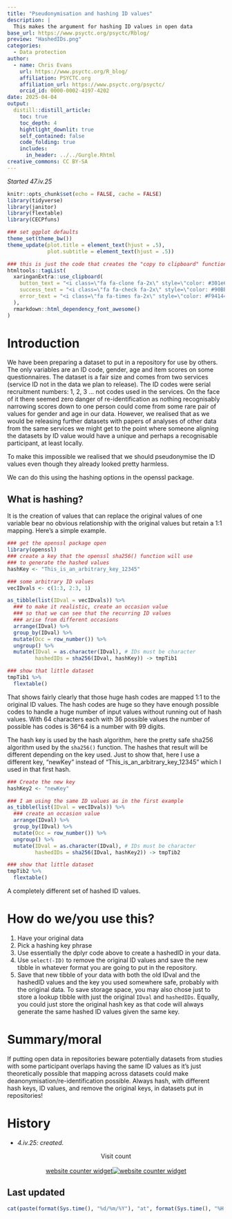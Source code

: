 ```yaml
---
title: "Pseudonymisation and hashing ID values"
description: |
  This makes the argument for hashing ID values in open data
base_url: https://www.psyctc.org/psyctc/Rblog/
preview: "HashedIDs.png"
categories:
  - Data protection
author:
  - name: Chris Evans
    url: https://www.psyctc.org/R_blog/
    affiliation: PSYCTC.org
    affiliation_url: https://www.psyctc.org/psyctc/
    orcid_id: 0000-0002-4197-4202
date: 2025-04-04
output:
  distill::distill_article:
    toc: true
    toc_depth: 4
    hightlight_downlit: true
    self_contained: false
    code_folding: true
    includes: 
      in_header: ../../Gurgle.Rhtml
creative_commons: CC BY-SA   
---
```


*Started 47.iv.25*

```r
knitr::opts_chunk$set(echo = FALSE, cache = FALSE)
library(tidyverse)
library(janitor)
library(flextable)
library(CECPfuns)

### set ggplot defaults
theme_set(theme_bw())
theme_update(plot.title = element_text(hjust = .5),
             plot.subtitle = element_text(hjust = .5))
```
```r
### this is just the code that creates the "copy to clipboard" function in the code blocks
htmltools::tagList(
  xaringanExtra::use_clipboard(
    button_text = "<i class=\"fa fa-clone fa-2x\" style=\"color: #301e64\"></i>",
    success_text = "<i class=\"fa fa-check fa-2x\" style=\"color: #90BE6D\"></i>",
    error_text = "<i class=\"fa fa-times fa-2x\" style=\"color: #F94144\"></i>"
  ),
  rmarkdown::html_dependency_font_awesome()
)
```

# Introduction

We have been preparing a dataset to put in a repository for use by others. The only variables are an ID code, gender, age and item scores on some questionnaires.  The dataset is a fair size and comes from two services (service ID not in the data we plan to release).  The ID codes were serial recruitment numbers: 1, 2, 3 ... not codes used in the services.  On the face of it there seemed zero danger of re-identification as nothing recognisably narrowing scores down to one person could come from some rare pair of values for gender and age in our data.  However, we realised that as we would be releasing further datasets with papers of analyses of other data from the same services we might get to the point where someone aligning the datasets by ID value would have a unique and perhaps a recognisable participant, at least locally.

To make this impossible we realised that we should pseudonymise the ID values even though they already looked pretty harmless.

We can do this using the hashing options in the openssl package.

## What is hashing?

It is the creation of values that can replace the original values of one variable bear no obvious relationship with the original values but retain a 1:1 mapping.  Here's a simple example.

```r
### get the openssl package open
library(openssl)
### create a key that the openssl sha256() function will use
### to generate the hashed values
hashKey <- "This_is_an_arbitrary_key_12345"

### some arbitrary ID values
vecIDvals <- c(1:3, 2:3, 1)

as_tibble(list(IDval = vecIDvals)) %>%
  ### to make it realistic, create an occasion value 
  ### so that we can see that the recurring ID values
  ### arise from different occasions
  arrange(IDval) %>%
  group_by(IDval) %>%
  mutate(Occ = row_number()) %>% 
  ungroup() %>%
  mutate(IDval = as.character(IDval), # IDs must be character
         hashedIDs = sha256(IDval, hashKey)) -> tmpTib1

### show that little dataset
tmpTib1 %>%
  flextable()
```

That shows fairly clearly that those huge hash codes are mapped 1:1 to the original ID values.  The hash codes are huge so they have enough possible codes to handle a huge number of input values without running out of hash values.  With 64 characters each with 36 possible values the number of possible has codes is 36^64 is a number with 99 digits.  

The hash key is used by the hash algorithm, here the pretty safe sha256 algorithm used by the `sha256()` function.  The hashes that result will be different depending on the key used.  Just to show that, here I use a different key, "newKey" instead of "This_is_an_arbitrary_key_12345" which I used in that first hash.

```r
### Create the new key
hashKey2 <- "newKey"

### I am using the same ID values as in the first example
as_tibble(list(IDval = vecIDvals)) %>%
  ### create an occasion value 
  arrange(IDval) %>%
  group_by(IDval) %>%
  mutate(Occ = row_number()) %>% 
  ungroup() %>%
  mutate(IDval = as.character(IDval), # IDs must be character
         hashedIDs = sha256(IDval, hashKey2)) -> tmpTib2

### show that little dataset
tmpTib2 %>%
  flextable()
```

A completely different set of hashed ID values.

# How do we/you use this?

1. Have your original data
2. Pick a hashing key phrase
3. Use essentially the dplyr code above to create a hashedID in your data.
4. Use `select(-ID)` to remove the original ID values and save the new tibble in whatever format you are going to put in the repository.
4. Save that new tibble of your data with both the old IDval and the hashedID values and the key you used somewhere safe, probably with the original data.  To save storage space, you may also chose just to store a lookup tibble with just the original `IDval` and `hashedIDs`.  Equally, you could just store the original hash key as that code will always generate the same hashed ID values given the same key.

# Summary/moral

If putting open data in repositories beware potentially datasets from studies with some participant overlaps having the same ID values as it's just theoretically possible that mapping across datasets could make deanonymisation/re-identification possible.  Always hash, with different hash keys, ID values, and remove the original keys, in datasets put in repositories!

# History

* *4.iv.25: created.*

<center>Visit count</center>
<center>
<div id="sfc94tdaypq7rhekfe777neqsbyg3cg9yac"></div><script type="text/javascript" src="https://counter4.optistats.ovh/private/counter.js?c=94tdaypq7rhekfe777neqsbyg3cg9yac&down=async" async></script><br><a href="https://www.freecounterstat.com">website counter widget</a><noscript><a href="https://www.freecounterstat.com" title="website counter widget"><img src="https://counter4.optistats.ovh/private/freecounterstat.php?c=94tdaypq7rhekfe777neqsbyg3cg9yac" border="0" title="website counter widget" alt="website counter widget"></a></noscript>
</div>
</center>

## Last updated{.appendix}
```r
cat(paste(format(Sys.time(), "%d/%m/%Y"), "at", format(Sys.time(), "%H:%M")))
```


